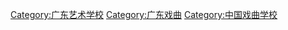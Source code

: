 [[Category:广东艺术学校|Category:广东艺术学校]]
[[Category:广东戏曲|Category:广东戏曲]]
[[Category:中国戏曲学校|Category:中国戏曲学校]]